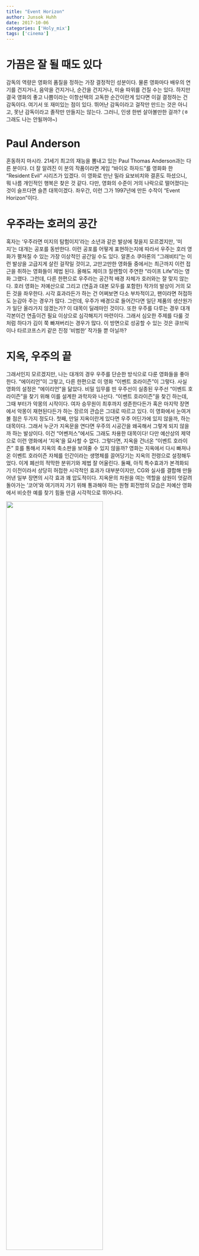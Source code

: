 ```yaml
---
title: "Event Horizon"
author: Junsok Huhh
date: 2017-10-06
categories: ['Holy_mix']
tags: ['cinema']
---
```


# 가끔은 잘 될 때도 있다 

감독의 역량은 영화의 품질을 정하는 가장 결정적인 성분이다. 물론 영화마다 배우의 연기를 건지거나, 음악을 건지거나, 순간을 건지거나, 미술 따위를 건질 수는 있다. 하지만 결국 영화의 좋고 나쁨이라는 이항선택의 고독한 순간이란게 있다면 이걸 결정하는 건 감독이다. 여기서 또 재미있는 점이 있다. 뛰어난 감독이라고 걸작만 만드는 것은 아니고, 못난 감독이라고 졸작만 만들지는 않는다. 그러니, 인생 한번 살아볼만한 걸까? (ㅎ 그래도 나는 안될꺼야~)

# Paul Anderson 

혼동하지 마시라. 21세기 최고의 재능을 뽐내고 있는 Paul Thomas Anderson과는 다른 분이다. 더 잘 알려진 이 분의 작품이라면 게임 "바이오 하자드"를 영화화 한 "Resident Evil" 시리즈가 있겠다. 이 영화로 만난 밀라 요보비치와 결혼도 하셨으니, 뭐 나름 개인적인 행복은 찾은 것 같다. 다만, 영화의 수준이 거의 나락으로 떨어졌다는 것이 슬프다면 슬픈 대목이겠다. 좌우간, 이런 그가 1997년에 만든 수작이 "Event Horizon"이다. 

# 우주라는 호러의 공간 

혹자는 '우주라면 미지의 탐험이지'라는 소년과 같은 발상에 젖을지 모르겠지만, '미지'는 대개는 공포를 동반한다. 이런 공포를 어떻게 표현하는지에 따라서 우주는 호러 영화가 펼쳐질 수 있는 가장 이상적인 공간일 수도 있다. 알폰소 쿠아론의 "그래비티"는 이런 발상을 고급지게 살린 걸작일 것이고, 고만고만한 영화들 중에서는 최근까지 이런 접근을 취하는 영화들이 제법 된다. 올해도 제이크 질렌할이 주연한 "라이프 Life"라는 영화 그랬다. 그런데, 다른 한편으로 우주라는 공간적 배경 자체가 호러와는 잘 맞지 않는다. 호러 영화는 저예산으로 그리고 (연출과 대본 모두를 포함한) 작가의 발상이 거의 모든 것을 좌우한다. 시각 효과라든가 하는 건 어쩌보면 다소 부차적이고, 팬이라면 허접하도 눈감아 주는 경우가 많다. 그런데, 우주가 배경으로 들어간다면 일단 제품의 생산원가가 일단 올라가지 않겠는가? 이 대목이 딜레마인 것이다. 또한 우주를 다루는 경우 대개 각본이건 연출이건 필요 이상으로 심각해지기 마련이다. 그래서 심오한 주제를 다룰 것처럼 하다가 김이 쭉 빠져버리는 경우가 많다. 이 방면으로 성공할 수 있는 것은 큐브릭이나 타르코프스키 같은 진정 '비범한' 작가들 뿐 아닐까? 

# 지옥, 우주의 끝 

그래서인지 모르겠지만, 나는 대개의 경우 우주를 단순한 방식으로 다룬 영화들을 좋아한다. "에이리언"이 그렇고, 다른 한편으로 이 영화 "이벤트 호라이즌"이 그렇다. 사실 영화의 설정은 "에이리언"을 닮았다. 비밀 임무를 띤 우주선이 실종된 우주선 "이벤트 호라이즌"을 찾기 위해 이를 설계한 과학자와 나선다. "이벤트 호라이즌"을 찾긴 하는데, 그때 부터가 악몽의 시작이다. 여자 승무원이 최후까지 생존한다든가 혹은 마지막 장면에서 악몽이 재현된다든가 하는 장르의 관습은 그대로 따르고 있다. 이 영화에서 눈여겨 볼 점은 두가지 정도다. 
첫째, 만일 지옥이란게 있다면 우주 어딘가에 있지 않을까, 하는 대목이다. 그래서 누군가 지옥문을 연다면 우주의 시공간을 왜곡해서 그렇게 되지 않을까 하는 발상이다. 이건 "어벤저스"에서도 그래도 차용한 대목이다! 다만 예산상의 제약으로 이런 영화에서 '지옥'을 묘사할 수 없다. 그렇다면, 지옥을 건너온 "이벤트 호라이즌" 호를 통해서 지옥의 축소판을 보여줄 수 있지 않을까? 영화는 지옥에서 다시 빠져나온 이벤트 호라이즌 자체를 인간이라는 생명체를 끌어당기는 지옥의 전령으로 설정해두었다. 이게 폐선의 적막한 분위기와 제법 잘 어울린다. 
둘째, 아직 특수효과가 본격화되기 이전이라서 상당히 허접한 시각적인 효과가 대부분이지만, CG와 실사를 결합해 만들어낸 일부 장면의 시각 효과 꽤 압도적이다. 지옥문의 차원을 여는 역할을 삼원이 엇갈려 돌아가는 '코어'와 여기까지 가기 위해 통과해야 하는 원형 회전방의 모습은 저예산 영화에서 비슷한 예를 찾기 힘들 만큼 시각적으로 뛰어나다. 

![](https://images-na.ssl-images-amazon.com/images/G/01/digital/video/hero/Movies/1997/B005DNO76W_eventhorizon_UXPA1._V143581242_RI_SX940_.jpg){ width=72% }

-----

![](http://3.bp.blogspot.com/-Z-qTgArSWos/UyIjz1M1yGI/AAAAAAAAoz0/vxzpl2KUqLM/s1600/eventhorizon14.png){ width=72% } 
-----

지옥에 스스로 뛰어든 일종의 악마로 묘사된 이벤트 호라이즌의 설계자이나 과학자인 윌리엄 위어의 모습은 존 카펜터의 필생의 걸작 ["In the Mouth of Darkness"](http://www.imdb.com/title/tt0113409/)의 모습을 그대로 가져왔다. 아마도 배우도 일부러 같은 배우로 선발한 것이 아닐까 싶을 정도로 비슷하다. 아마도 호러 영화의 팬이라면, 카펜터의 이 영화 혹은 헬레이저의 핀헤드와의 유사성을 어렵지 않게 떠올릴 수 있지 않을까? 지옥의 사자로 분한 위어의 모습이 좀 과하게 그려진 면은 있지만, 시각적인 모습과 분위가 만은 나쁘지 않다. 카펜터의 걸작 중 걸작 "매드니스"에 대해서는 나중에 기회가 있으면 다시 다뤄보도록 하자. 

# 길게 쓴 이유 

넷플릭스에 [이 영화](https://www.netflix.com/title/1179574)가 올라왔더라. 샘닐의 지옥전령 분장 이외에도 '모피어스' 로렌스 피쉬번의 아직 날렵할 때의 모습도 볼 수 있다. 1999년 영화 "매트릭스" 네오에게 무술을 전수하며 "Am I breathing?"의 대사를 날리던 그 때라는 기억한다면, 이 영화를 보는 맛이 나쁘지 않을 것이다. 


